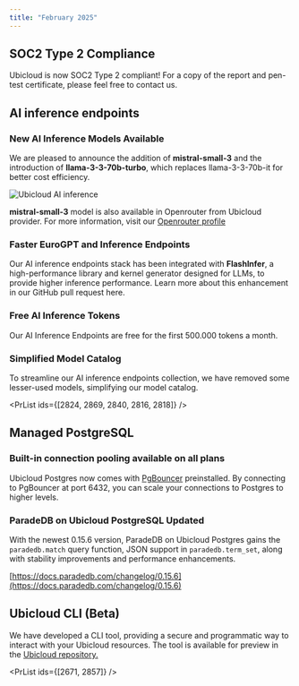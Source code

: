 ```yaml
---
title: "February 2025"
---
```



## SOC2 Type 2 Compliance

Ubicloud is now SOC2 Type 2 compliant! For a copy of the report and pen-test certificate, please feel free to contact us.

## AI inference endpoints

### New AI Inference Models Available

We are pleased to announce the addition of **mistral-small-3** and the introduction of **llama-3-3-70b-turbo**, which replaces llama-3-3-70b-it for better cost efficiency.

![Ubicloud AI inference](/changelog/2025-02-ai-inference-endpoints.png)

<Tip>**mistral-small-3** model is also available in Openrouter from Ubicloud provider. For more information, visit our [Openrouter profile](https://openrouter.ai/provider/ubicloud)</Tip>

### Faster EuroGPT and Inference Endpoints

Our AI inference endpoints stack has been integrated with **FlashInfer**, a high-performance library and kernel generator designed for LLMs, to provide higher inference performance. Learn more about this enhancement in our GitHub pull request here.

### Free AI Inference Tokens

Our AI Inference Endpoints are free for the first 500.000 tokens a month. 

### Simplified Model Catalog

To streamline our AI inference endpoints collection, we have removed some lesser-used models, simplifying our model catalog.

<PrList ids={[2824, 2869, 2840, 2816, 2818]} />

## Managed PostgreSQL

### Built-in connection pooling available on all plans

Ubicloud Postgres now comes with [PgBouncer](https://www.pgbouncer.org/) preinstalled. By connecting to PgBouncer at port 6432, you can scale your connections to Postgres to higher levels.

### ParadeDB on Ubicloud PostgreSQL Updated
With the newest 0.15.6 version, ParadeDB on Ubicloud Postgres gains the `paradedb.match` query function, JSON support in `paradedb.term_set`, along with stability improvements and performance enhancements. 

[https://docs.paradedb.com/changelog/0.15.6](https://docs.paradedb.com/changelog/0.15.6)

<PrList ids={[2818]} />

## Ubicloud CLI (Beta)
We have developed a CLI tool, providing a secure and programmatic way to interact with your Ubicloud resources. The tool is available for preview in the [Ubicloud repository.](https://github.com/ubicloud/ubicloud/tree/main/cli)


<PrList ids={[2671, 2857]} />
